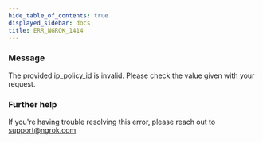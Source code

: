 ```yaml
---
hide_table_of_contents: true
displayed_sidebar: docs
title: ERR_NGROK_1414
---
```


### Message

The provided ip_policy_id is invalid. Please check the value given with your request.

### Further help

If you're having trouble resolving this error, please reach out to [support@ngrok.com](mailto:support@ngrok.com?subject=Help%20with%20ERR_NGROK_1414)
